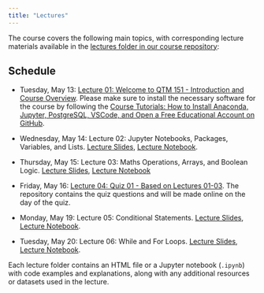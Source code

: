 ```yaml
---
title: "Lectures"
---
```


The course covers the following main topics, with corresponding lecture
materials available in the [lectures folder in our course repository](https://github.com/danilofreire/qtm151-summer/tree/main/lectures):

## Schedule

- Tuesday, May 13: [Lecture 01: Welcome to QTM 151 - Introduction and Course Overview](https://raw.githack.com/danilofreire/qtm151-summer/main/lectures/lecture-01/01-introduction.html).
  Please make sure to install the necessary software for the course by following the [Course Tutorials: How to Install Anaconda, Jupyter, PostgreSQL, VSCode, and Open a Free Educational Account on GitHub](https://danilofreire.github.io/qtm151/tutorials/tutorials.html).

- Wednesday, May 14: Lecture 02: Jupyter Notebooks, Packages, Variables, and Lists. [Lecture Slides](https://raw.githack.com/danilofreire/qtm151-summer/main/lectures/lecture-02/02-jupyter-variables.html), [Lecture Notebook](https://github.com/danilofreire/qtm151-summer/blob/main/lectures/lecture-02/02-jupyter-variables.ipynb). 

- Thursday, May 15: Lecture 03: Maths Operations, Arrays, and Boolean Logic. [Lecture Slides](https://raw.githack.com/danilofreire/qtm151-summer/main/lectures/lecture-03/03-maths-boolean.html), [Lecture Notebook](https://github.com/danilofreire/qtm151-summer/blob/main/lectures/lecture-03/03-maths-boolean.ipynb)

- Friday, May 16: [Lecture 04: Quiz 01 - Based on Lectures 01-03](https://github.com/danilofreire/qtm151-summer-quiz01/). The repository contains the quiz questions and will be made online on the day of the quiz.

- Monday, May 19: Lecture 05: Conditional Statements. [Lecture Slides](https://raw.githack.com/danilofreire/qtm151-summer/main/lectures/lecture-05/05-conditional-statements.html), [Lecture Notebook](https://github.com/danilofreire/qtm151-summer/blob/main/lectures/lecture-05/05-conditional-statements.ipynb).

- Tuesday, May 20: Lecture 06: While and For Loops. [Lecture Slides](https://raw.githack.com/danilofreire/qtm151-summer/main/lectures/lecture-06/06-loops.html), [Lecture Notebook](https://github.com/danilofreire/qtm151-summer/blob/main/lectures/lecture-06/06-loops.ipynb).

Each lecture folder contains an HTML file or a Jupyter notebook (`.ipynb`) with code examples and explanations, along with any additional resources or datasets used in the lecture.
